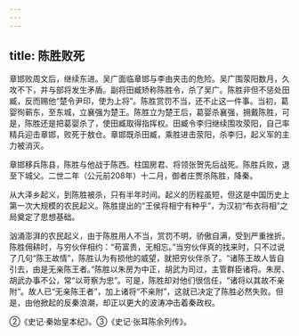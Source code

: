 ```yaml
---
---
---
```

title: 陈胜败死
---



章邯败周文后，继续东进。吴广面临章邯与李由夹击的危险。吴广围荥阳数月，久攻不下，并与部将发生矛盾。副将田臧矫称陈胜令，杀了吴广。陈胜非但不惩处田臧，反而赐他“楚令尹印，使为上将”。陈胜赏罚不当，还不止这一件事。当初，葛婴徇蕲东，至东城，立襄强为楚王。陈胜立为楚王后，葛婴杀襄强，拥戴陈胜，可是，陈胜还是把葛婴杀了，使田臧取得指挥权。田臧令李归继续围攻荥阳，自己率精兵迎击章邯，败死于敖仓。章邯既杀田臧，乘胜进击荥阳，杀李归，起义军的主力被消灭。

章邯移兵陈县，陈胜与他战于陈西。柱国房君、将领张贺先后战死。陈胜兵败，退至下城父。二世二年（公元前208年）十二月，御者庄贾杀陈胜，降秦。

从大泽乡起义，到陈胜被杀，只有半年时间。起义的历程虽短，但这是中国历史上第一次大规模的农民起义。陈胜提出的“王侯将相宁有种乎”，为汉初“布衣将相”之局奠定了思想基础。

汹涌澎湃的农民起义，由于陈胜用人不当，赏罚不明，骄傲自满，受到严重挫折。陈胜佣耕时，与穷伙伴相约：“苟富贵，无相忘。”当穷伙伴真的找来时，只不过说了几句“陈王故情”，陈胜认为有损他的威望，就把穷伙伴杀了。“诸陈王故人皆自引去，由是无亲陈王者。”陈胜以朱房为中正，胡武为司过，主管群臣诸将。朱房、胡武办事不公，常“以苛察为忠”。可是，陈胜却对他们很信任，“诸将以其故不亲附”。故人已“无亲陈王者”，加上诸将“不亲附”，这就已决定了陈胜必然失败。但是，由他掀起的反秦浪潮，却正以更大的波涛冲击着秦政权。

②《史记·秦始皇本纪》。③《史记·张耳陈余列传》。